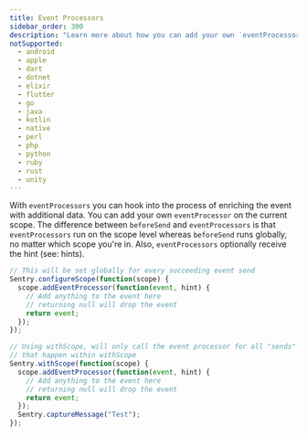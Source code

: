 ```yaml
---
title: Event Processors
sidebar_order: 300
description: "Learn more about how you can add your own `eventProcessor` on the current scope."
notSupported:
  - android
  - apple
  - dart
  - dotnet
  - elixir
  - flutter
  - go
  - java
  - kotlin
  - native
  - perl
  - php
  - python
  - ruby
  - rust
  - unity
---
```


With `eventProcessors` you can hook into the process of enriching the event with additional data. You can add your own `eventProcessor` on the current scope. The difference between `beforeSend` and `eventProcessors` is that `eventProcessors` run on the scope level whereas `beforeSend` runs globally, no matter which scope you're in.
Also, `eventProcessors` optionally receive the hint (see: <PlatformLink to="/configuration/filtering/#using-hints">hints</PlatformLink>).

```javascript
// This will be set globally for every succeeding event send
Sentry.configureScope(function(scope) {
  scope.addEventProcessor(function(event, hint) {
    // Add anything to the event here
    // returning null will drop the event
    return event;
  });
});

// Using withScope, will only call the event processor for all "sends"
// that happen within withScope
Sentry.withScope(function(scope) {
  scope.addEventProcessor(function(event, hint) {
    // Add anything to the event here
    // returning null will drop the event
    return event;
  });
  Sentry.captureMessage("Test");
});
```

